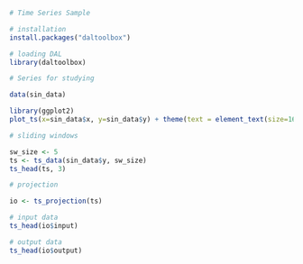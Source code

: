 ```r
# Time Series Sample

# installation 
install.packages("daltoolbox")

# loading DAL
library(daltoolbox) 
```

```r
# Series for studying

data(sin_data)
```

```r
library(ggplot2)
plot_ts(x=sin_data$x, y=sin_data$y) + theme(text = element_text(size=16))
```

```r
# sliding windows

sw_size <- 5
ts <- ts_data(sin_data$y, sw_size)
ts_head(ts, 3)
```

```r
# projection

io <- ts_projection(ts)
```

```r
# input data
ts_head(io$input)
```

```r
# output data
ts_head(io$output)
```

